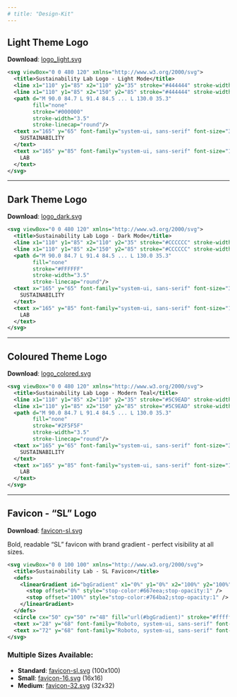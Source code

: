 ```yaml
---
# title: "Design-Kit"
---
```

## Light Theme Logo

**Download**: [logo_light.svg](sandbox:/images/logo_light.svg)

```svg
<svg viewBox="0 0 480 120" xmlns="http://www.w3.org/2000/svg">
  <title>Sustainability Lab Logo - Light Mode</title>
  <line x1="110" y1="85" x2="110" y2="35" stroke="#444444" stroke-width="2" stroke-linecap="round"/>
  <line x1="110" y1="85" x2="150" y2="85" stroke="#444444" stroke-width="2" stroke-linecap="round"/>
  <path d="M 90.0 84.7 L 91.4 84.5 ... L 130.0 35.3"
        fill="none"
        stroke="#000000"
        stroke-width="3.5"
        stroke-linecap="round"/>
  <text x="165" y="65" font-family="system-ui, sans-serif" font-size="32" font-weight="400" fill="#111111" letter-spacing="0.5px">
    SUSTAINABILITY
  </text>
  <text x="165" y="85" font-family="system-ui, sans-serif" font-size="18" font-weight="300" fill="#555555" letter-spacing="3px">
    LAB
  </text>
</svg>
```

---

##  Dark Theme Logo

**Download**: [logo_dark.svg](sandbox:/images/logo_dark.svg)

```svg
<svg viewBox="0 0 480 120" xmlns="http://www.w3.org/2000/svg">
  <title>Sustainability Lab Logo - Dark Mode</title>
  <line x1="110" y1="85" x2="110" y2="35" stroke="#CCCCCC" stroke-width="2" stroke-linecap="round"/>
  <line x1="110" y1="85" x2="150" y2="85" stroke="#CCCCCC" stroke-width="2" stroke-linecap="round"/>
  <path d="M 90.0 84.7 L 91.4 84.5 ... L 130.0 35.3"
        fill="none"
        stroke="#FFFFFF"
        stroke-width="3.5"
        stroke-linecap="round"/>
  <text x="165" y="65" font-family="system-ui, sans-serif" font-size="32" font-weight="400" fill="#FFFFFF" letter-spacing="0.5px">
    SUSTAINABILITY
  </text>
  <text x="165" y="85" font-family="system-ui, sans-serif" font-size="18" font-weight="300" fill="#AAAAAA" letter-spacing="3px">
    LAB
  </text>
</svg>
```

---

##  Coloured Theme Logo

**Download**: [logo_colored.svg](sandbox:/images/logo_colored.svg)

```svg
<svg viewBox="0 0 480 120" xmlns="http://www.w3.org/2000/svg">
  <title>Sustainability Lab Logo - Modern Teal</title>
  <line x1="110" y1="85" x2="110" y2="35" stroke="#5C9EAD" stroke-width="2" stroke-linecap="round"/>
  <line x1="110" y1="85" x2="150" y2="85" stroke="#5C9EAD" stroke-width="2" stroke-linecap="round"/>
  <path d="M 90.0 84.7 L 91.4 84.5 ... L 130.0 35.3" 
        fill="none" 
        stroke="#2F5F5F" 
        stroke-width="3.5" 
        stroke-linecap="round"/>
  <text x="165" y="65" font-family="system-ui, sans-serif" font-size="32" font-weight="400" fill="#2F5F5F" letter-spacing="0.5px">
    SUSTAINABILITY
  </text>
  <text x="165" y="85" font-family="system-ui, sans-serif" font-size="18" font-weight="300" fill="#4A7F7F" letter-spacing="3px">
    LAB
  </text>
</svg>
```

---

##  Favicon - "SL" Logo

**Download**: [favicon-sl.svg](images/favicon-sl.svg)

Bold, readable "SL" favicon with brand gradient - perfect visibility at all sizes.

```svg
<svg viewBox="0 0 100 100" xmlns="http://www.w3.org/2000/svg">
  <title>Sustainability Lab - SL Favicon</title>
  <defs>
    <linearGradient id="bgGradient" x1="0%" y1="0%" x2="100%" y2="100%">
      <stop offset="0%" style="stop-color:#667eea;stop-opacity:1" />
      <stop offset="100%" style="stop-color:#764ba2;stop-opacity:1" />
    </linearGradient>
  </defs>
  <circle cx="50" cy="50" r="48" fill="url(#bgGradient)" stroke="#ffffff" stroke-width="4"/>
  <text x="28" y="68" font-family="Roboto, system-ui, sans-serif" font-size="42" font-weight="700" fill="#ffffff" text-anchor="middle">S</text>
  <text x="72" y="68" font-family="Roboto, system-ui, sans-serif" font-size="42" font-weight="700" fill="#ffffff" text-anchor="middle">L</text>
</svg>
```

### Multiple Sizes Available:
- **Standard**: [favicon-sl.svg](images/favicon-sl.svg) (100x100)
- **Small**: [favicon-16.svg](images/favicon-16.svg) (16x16) 
- **Medium**: [favicon-32.svg](images/favicon-32.svg) (32x32)
